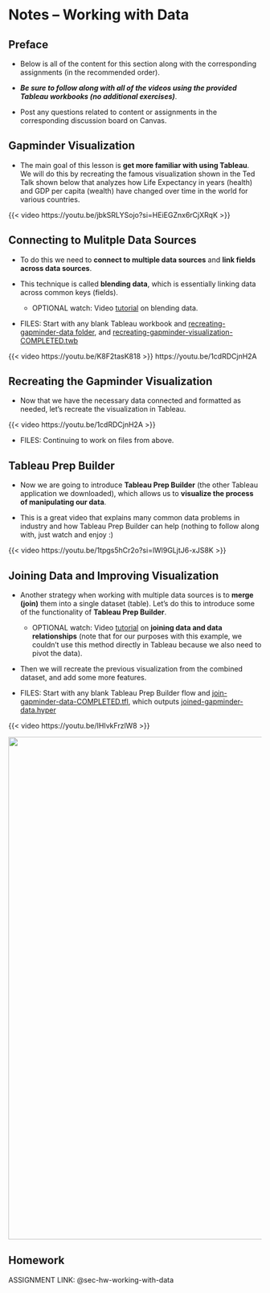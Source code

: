 # Notes -- Working with Data {#sec-notes-working-with-data}

## Preface

-   Below is all of the content for this section along with the corresponding assignments (in the recommended order).

-   ***Be sure to follow along with all of the videos using the provided Tableau workbooks (no additional exercises)***.

-   Post any questions related to content or assignments in the corresponding discussion board on Canvas.

## Gapminder Visualization

-   The main goal of this lesson is **get more familiar with using Tableau**. We will do this by recreating the famous visualization shown in the Ted Talk shown below that analyzes how Life Expectancy in years (health) and GDP per capita (wealth) have changed over time in the world for various countries.

{{< video https://youtu.be/jbkSRLYSojo?si=HEiEGZnx6rCjXRqK >}}

## Connecting to Mulitple Data Sources

-   To do this we need to **connect to multiple data sources** and **link fields across data sources**.

-   This technique is called **blending data**, which is essentially linking data across common keys (fields).

    -   OPTIONAL watch: Video [tutorial](https://youtu.be/dC10teRrv-k?si=OBITIGD5FF0Ay-8n) on blending data.

-   FILES: Start with any blank Tableau workbook and [recreating-gapminder-data folder](https://github.com/coltongearhart/dana320/blob/main/tableau/recreating-gapminder-data/), and [recreating-gapminder-visualization-COMPLETED.twb](https://github.com/coltongearhart/dana320/blob/main/tableau/recreating-gapminder-visualization-COMPLETED.twb)

{{< video https://youtu.be/K8F2tasK818 >}} https://youtu.be/1cdRDCjnH2A

## Recreating the Gapminder Visualization

-   Now that we have the necessary data connected and formatted as needed, let's recreate the visualization in Tableau.

{{< video https://youtu.be/1cdRDCjnH2A >}}

- FILES: Continuing to work on files from above.

## Tableau Prep Builder

-   Now we are going to introduce **Tableau Prep Builder** (the other Tableau application we downloaded), which allows us to **visualize the process of manipulating our data**.

-   This is a great video that explains many common data problems in industry and how Tableau Prep Builder can help (nothing to follow along with, just watch and enjoy :)

{{< video https://youtu.be/1tpgs5hCr2o?si=lWl9GLjtJ6-xJS8K >}}

## Joining Data and Improving Visualization

-   Another strategy when working with multiple data sources is to **merge (join)** them into a single dataset (table). Let's do this to introduce some of the functionality of **Tableau Prep Builder**.

    -   OPTIONAL watch: Video [tutorial](https://youtu.be/FtyVMvfzn1I?si=MrtPxPi28w2uzizh) on **joining data and data relationships** (note that for our purposes with this example, we couldn't use this method directly in Tableau because we also need to pivot the data).

-   Then we will recreate the previous visualization from the combined dataset, and add some more features.

- FILES: Start with any blank Tableau Prep Builder flow and [join-gapminder-data-COMPLETED.tfl](https://github.com/coltongearhart/dana320/blob/main/tableau/join-gapminder-data-COMPLETED.tfl), which outputs [joined-gapminder-data.hyper](https://github.com/coltongearhart/dana320/blob/main/tableau/joined-gapminder-data.hyper)

{{< video https://youtu.be/IHIvkFrzlW8 >}}

![](images/joins.png){fig-align="left" width="1000"}

## Homework

ASSIGNMENT LINK: @sec-hw-working-with-data

